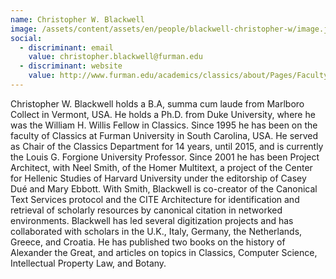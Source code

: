 ```yaml
---
name: Christopher W. Blackwell
image: /assets/content/assets/en/people/blackwell-christopher-w/image.jpg
social:
  - discriminant: email
    value: christopher.blackwell@furman.edu
  - discriminant: website
    value: http://www.furman.edu/academics/classics/about/Pages/FacultyandStaff.aspx
---
```

Christopher W. Blackwell holds a B.A, summa cum laude from Marlboro Collect in Vermont, USA. He holds a Ph.D. from Duke University, where he was the William H. Willis Fellow in Classics. Since 1995 he has been on the faculty of Classics at Furman University in South Carolina, USA. He served as Chair of the Classics Department for 14 years, until 2015, and is currently the Louis G. Forgione University Professor. Since 2001 he has been Project Architect, with Neel Smith, of the Homer Multitext, a project of the Center for Hellenic Studies of Harvard University under the editorship of Casey Dué and Mary Ebbott. With Smith, Blackwell is co-creator of the Canonical Text Services protocol and the CITE Architecture for identification and retrieval of scholarly resources by canonical citation in networked environments. Blackwell has led several digitization projects and has collaborated with scholars in the U.K., Italy, Germany, the Netherlands, Greece, and Croatia. He has published two books on the history of Alexander the Great, and articles on topics in Classics, Computer Science, Intellectual Property Law, and Botany.
